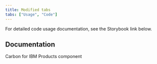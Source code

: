 ```yaml
---
title: Modified tabs
tabs: ["Usage", "Code"]
---
```


<PageDescription className="code-description">

  For detailed code usage documentation, see the Storybook link below.

</PageDescription>

## Documentation
Carbon for IBM Products component
<Row className="resource-card-group">
  <Column colLg={4} colMd={4} noGutterSm>
    <ResourceCard
      subTitle="Modified tabs - Storybook"
      href="https://carbon-for-ibm-products.netlify.app/?path=/story/ibm-products-components-modified-tabs-modifiedtabs-canary--default"
      target="_blank"
      actionIcon="arrowRight"
    />
  </Column>
</Row>
